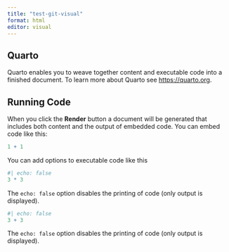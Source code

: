 ```yaml
---
title: "test-git-visual"
format: html
editor: visual
---
```


## Quarto

Quarto enables you to weave together content and executable code into a finished document. To learn more about Quarto see <https://quarto.org>.

## Running Code

When you click the **Render** button a document will be generated that includes both content and the output of embedded code. You can embed code like this:

```r
1 + 1
```

You can add options to executable code like this

```r
#| echo: false
3 * 3
```

The `echo: false` option disables the printing of code (only output is displayed).

```r
#| echo: false
3 + 3
```

The `echo: false` option disables the printing of code (only output is displayed).
